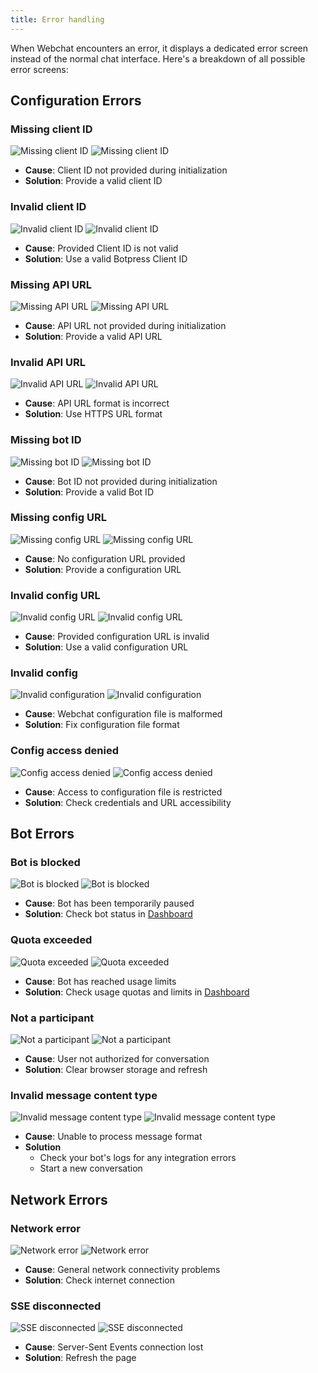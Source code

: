 ```yaml
---
title: Error handling
---
```


When Webchat encounters an error, it displays a dedicated error screen instead of the normal chat interface. Here's a breakdown of all possible error screens:

## Configuration Errors

### Missing client ID

<Frame>
  <img alt="Missing client ID" className="block dark:hidden" src="./assets/missing-client-id.png" />
  <img alt="Missing client ID" className="hidden dark:block" src="./assets/missing-client-id-dark.png" />
</Frame>

- **Cause**: Client ID not provided during initialization
- **Solution**: Provide a valid client ID

### Invalid client ID

<Frame>
  <img alt="Invalid client ID" className="block dark:hidden" src="./assets/invalid-client-id.png" />
  <img alt="Invalid client ID" className="hidden dark:block" src="./assets/invalid-client-id-dark.png" />
</Frame>

- **Cause**: Provided Client ID is not valid
- **Solution**: Use a valid Botpress Client ID

### Missing API URL

<Frame>
  <img alt="Missing API URL" className="block dark:hidden" src="./assets/missing-api-url.png" />
  <img alt="Missing API URL" className="hidden dark:block" src="./assets/missing-api-url-dark.png" />
</Frame>

- **Cause**: API URL not provided during initialization
- **Solution**: Provide a valid API URL

### Invalid API URL

<Frame>
  <img alt="Invalid API URL" className="block dark:hidden" src="./assets/invalid-api-url.png" />
  <img alt="Invalid API URL" className="hidden dark:block" src="./assets/invalid-api-url-dark.png" />
</Frame>

- **Cause**: API URL format is incorrect
- **Solution**: Use HTTPS URL format

### Missing bot ID

<Frame>
  <img alt="Missing bot ID" className="block dark:hidden" src="./assets/missing-bot-id.png" />
  <img alt="Missing bot ID" className="hidden dark:block" src="./assets/missing-bot-id-dark.png" />
</Frame>

- **Cause**: Bot ID not provided during initialization
- **Solution**: Provide a valid Bot ID

### Missing config URL

<Frame>
  <img alt="Missing config URL" className="block dark:hidden" src="./assets/missing-config-url.png" />
  <img alt="Missing config URL" className="hidden dark:block" src="./assets/missing-config-url-dark.png" />
</Frame>

- **Cause**: No configuration URL provided
- **Solution**: Provide a configuration URL

### Invalid config URL

<Frame>
  <img alt="Invalid config URL" className="block dark:hidden" src="./assets/invalid-config-url.png" />
  <img alt="Invalid config URL" className="hidden dark:block" src="./assets/invalid-config-url-dark.png" />
</Frame>

- **Cause**: Provided configuration URL is invalid
- **Solution**: Use a valid configuration URL

### Invalid config

<Frame>
  <img alt="Invalid configuration" className="block dark:hidden" src="./assets/invalid-config.png" />
  <img alt="Invalid configuration" className="hidden dark:block" src="./assets/invalid-config-dark.png" />
</Frame>

- **Cause**: Webchat configuration file is malformed
- **Solution**: Fix configuration file format

### Config access denied

<Frame>
  <img alt="Config access denied" className="block dark:hidden" src="./assets/config-access-denied.png" />
  <img alt="Config access denied" className="hidden dark:block" src="./assets/config-access-denied-dark.png" />
</Frame>

- **Cause**: Access to configuration file is restricted
- **Solution**: Check credentials and URL accessibility

## Bot Errors

### Bot is blocked

<Frame>
  <img alt="Bot is blocked" className="block dark:hidden" src="./assets/bot-is-blocked.png" />
  <img alt="Bot is blocked" className="hidden dark:block" src="./assets/bot-is-blocked-dark.png" />
</Frame>

- **Cause**: Bot has been temporarily paused
- **Solution**: Check bot status in [Dashboard](/learn/get-started/dashboard/)

### Quota exceeded

<Frame>
  <img alt="Quota exceeded" className="block dark:hidden" src="./assets/quota-exceeded.png" />
  <img alt="Quota exceeded" className="hidden dark:block" src="./assets/quota-exceeded-dark.png" />
</Frame>

- **Cause**: Bot has reached usage limits
- **Solution**: Check usage quotas and limits in [Dashboard](/learn/get-started/dashboard/bot/)

### Not a participant

<Frame>
  <img alt="Not a participant" className="block dark:hidden" src="./assets/not-a-participant.png" />
  <img alt="Not a participant" className="hidden dark:block" src="./assets/not-a-participant-dark.png" />
</Frame>

- **Cause**: User not authorized for conversation
- **Solution**: Clear browser storage and refresh

### Invalid message content type

<Frame>
  <img
    alt="Invalid message content type"
    className="block dark:hidden"
    src="./assets/invalid-message-content-type.png"
  />
  <img
    alt="Invalid message content type"
    className="hidden dark:block"
    src="./assets/invalid-message-content-type-dark.png"
  />
</Frame>

- **Cause**: Unable to process message format
- **Solution**
  - Check your bot's logs for any integration errors
  - Start a new conversation

## Network Errors

### Network error

<Frame>
  <img alt="Network error" className="block dark:hidden" src="./assets/network-error.png" />
  <img alt="Network error" className="hidden dark:block" src="./assets/network-error-dark.png" />
</Frame>

- **Cause**: General network connectivity problems
- **Solution**: Check internet connection

### SSE disconnected

<Frame>
  <img alt="SSE disconnected" className="block dark:hidden" src="./assets/sse-disconnected.png" />
  <img alt="SSE disconnected" className="hidden dark:block" src="./assets/sse-disconnected-dark.png" />
</Frame>

- **Cause**: Server-Sent Events connection lost
- **Solution**: Refresh the page

